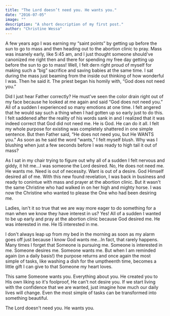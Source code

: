 ```yaml
---
title: "The Lord doesn’t need you. He wants you."
date: "2016-07-05"
image: ""
description: "A short description of my first post."
author: "Christine Wessa"
---
```


A few years ago I was earning my “saint points” by getting up before the sun to go to mass and then heading out to the abortion clinic to pray. Mass was insanely early, like 5:45 am, and I just thought someone should've canonized me right then and there for spending my free day getting up before the sun to go to mass! Well, I felt dern right proud of myself for making such a “big” sacrifice and saving babies at the same time. I sat during the mass just beaming from the inside out thinking of how wonderful I was. Then he said it. The priest began his homily with, “God does not need you.”

Did I just hear Father correctly? He must've seen the color drain right out of my face because he looked at me again and said “God does not need you.” All of a sudden I experienced so many emotions at one time. I felt angered that he would say such a thing when I had gotten up so early just to do this. I felt saddened after the reality of his words sank in and I realized that it was indeed correct that God did not need me. He is God. He can do it all. I felt my whole purpose for existing was completely shattered in one simple sentence. But then Father said, “He does not need you, but He WANTS you.” As soon as he said the word “wants,” I felt myself blush. Why was I blushing when just a few seconds before I was ready to high tail it out of mass?

As I sat in my chair trying to figure out why all of a sudden I felt nervous and giddy, it hit me...I was someone the Lord desired. No, He does not need me. He wants me. Need is out of necessity. Want is out of a desire. God Himself desired all of me. With this new found revelation, I was back in business and ready to conintue with mass and prayer at the abortion clinic. But it wasn't the same Christine who had walked in on her high and mighty horse. I was now the Christine who wanted to please the One who had been desiring me.

Ladies, isn't it so true that we are way more eager to do something for a man when we know they have interest in us? Yes! All of a sudden I wanted to be up early and pray at the abortion clinic because God desired me. He was interested in me. He IS interested in me.

I don't always leap up from my bed in the morning as soon as my alarm goes off just because I know God wants me...In fact, that rarely happens. Many times I forget that Someone is pursuing me. Someone is interested in me. Someone desires me. Someone wants me. But when I am reminded again (on a daily basis!) the purpose returns and once again the most simple of tasks, like washing a dish for the umptheenth time, becomes a little gift I can give to that Someone my heart loves.

This same Someone wants you. Everything about you. He created you to His own liking so it's foolproof, He can't not desire you. If we start living with the confidence that we are wanted, just imagine how much our daily lives will change. Even the most simple of tasks can be transformed into something beautiful.

The Lord doesn't need you. He wants you.
